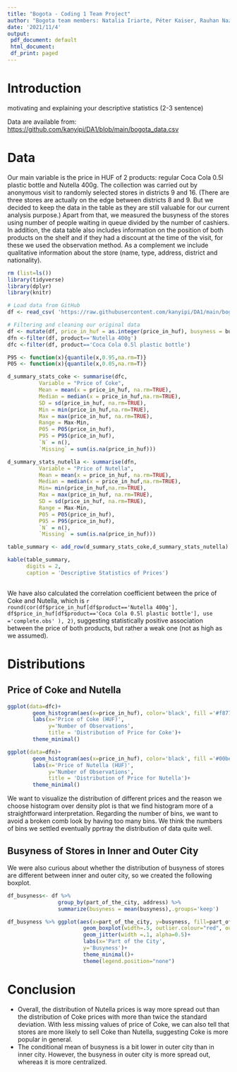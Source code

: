 ```yaml
---
title: "Bogota - Coding 1 Team Project"
author: "Bogota team members: Natalia Iriarte, Péter Kaiser, Rauhan Nazir, Sára Vargha, Xibei Chen"
date: '2021/11/4'
output: 
 pdf_document: default
 html_document:
 df_print: paged
---
```

# Introduction
motivating and explaining your descriptive statistics (2-3 sentence)

Data are available from: <https://github.com/kanyipi/DA1/blob/main/bogota_data.csv>

# Data
Our main variable is the price in HUF of 2 products: regular Coca Cola 0.5l plastic bottle and Nutella 400g. The collection was carried out by anonymous visit to randomly selected stores in districts 9 and 16. (There are three stores are actually on the edge between districts 8 and 9. But we decided to keep the data in the table as they are still valuable for our current analysis purpose.) Apart from that, we measured the busyness of the stores using number of people waiting in queue divided by the number of cashiers. In addition, the data table also includes information on the position of both products on the shelf and if they had a discount at the time of the visit, for these we used the observation method. As a complement we include qualitative information about the store (name, type, address, district and nationality).
```r
rm (list=ls())
library(tidyverse)
library(dplyr)
library(knitr)

# Load data from GitHub
df <- read_csv( 'https://raw.githubusercontent.com/kanyipi/DA1/main/bogota_data.csv' )

# Filtering and cleaning our original data
df <- mutate(df, price_in_huf = as.integer(price_in_huf), busyness = business_queue/num_of_cashiers)
dfn <-filter(df, product=='Nutella 400g')
dfc <-filter(df, product=='Coca Cola 0.5l plastic bottle')
```

```r

P95 <- function(x){quantile(x,0.95,na.rm=T)}
P05 <- function(x){quantile(x,0.05,na.rm=T)}

d_summary_stats_coke <- summarise(dfc,
          Variable = "Price of Coke",
          Mean = mean(x = price_in_huf, na.rm=TRUE),
          Median = median(x = price_in_huf,na.rm=TRUE),
          SD = sd(price_in_huf, na.rm=TRUE),
          Min = min(price_in_huf,na.rm=TRUE),
          Max = max(price_in_huf, na.rm=TRUE),
          Range = Max-Min,
          P05 = P05(price_in_huf),
          P95 = P95(price_in_huf),
          `N` = n(),
          `Missing` = sum(is.na(price_in_huf)))

d_summary_stats_nutella <- summarise(dfn,
          Variable = "Price of Nutella",
          Mean = mean(x = price_in_huf, na.rm=TRUE),
          Median = median(x = price_in_huf,na.rm=TRUE),
          Min= min(price_in_huf,na.rm=TRUE),
          Max = max(price_in_huf, na.rm=TRUE),
          SD = sd(price_in_huf, na.rm=TRUE),
          Range = Max-Min,
          P05 = P05(price_in_huf),
          P95 = P95(price_in_huf),
          `N` = n(),
          `Missing` = sum(is.na(price_in_huf)))

table_summary <- add_row(d_summary_stats_coke,d_summary_stats_nutella)

kable(table_summary,
      digits = 2,
      caption = 'Descriptive Statistics of Prices')
        
```
We have also calculated the correlation coefficient between the price of Coke and Nutella, which is `r round(cor(df$price_in_huf[df$product=='Nutella 400g'], df$price_in_huf[df$product=='Coca Cola 0.5l plastic bottle'], use ='complete.obs' ), 2)`, suggesting statistically positive association between the price of both products, but rather a weak one (not as high as we assumed).

# Distributions
## Price of Coke and Nutella
```r

ggplot(data=dfc)+
        geom_histogram(aes(x=price_in_huf), color='black', fill ='#f8776c', bins = 6)+
        labs(x='Price of Coke (HUF)',
             y='Number of Observations',
             title = 'Distribution of Price for Coke')+
        theme_minimal()

ggplot(data=dfn)+
        geom_histogram(aes(x=price_in_huf), color='black', fill ='#00bec4', bins = 4)+
        labs(x='Price of Nutella (HUF)',
             y='Number of Observations',
             title = 'Distribution of Price for Nutella')+
        theme_minimal()
```
We want to visualize the distribution of different prices and the reason we choose histogram over density plot is that we find histogram more of a straightforward interpretation. Regarding the number of bins, we want to avoid a broken comb look by having too many bins. We think the numbers of bins we settled eventually pprtray the distribution of data quite well.

## Busyness of Stores in Inner and Outer City
We were also curious about whether the distribution of busyness of stores are different between inner and outer city, so we created the following boxplot.
```r
df_busyness<- df %>% 
                group_by(part_of_the_city, address) %>% 
                summarize(busyness = mean(busyness),.groups='keep')

df_busyness %>% ggplot(aes(x=part_of_the_city, y=busyness, fill=part_of_the_city)) +
                        geom_boxplot(width=.5, outlier.colour="red", outlier.shape=8, outlier.size=4)+
                        geom_jitter(width =.1, alpha=0.5)+
                        labs(x='Part of the City',
                        y='Busyness')+
                        theme_minimal()+
                        theme(legend.position="none")

```

# Conclusion
* Overall, the distribution of Nutella prices is way more spread out than the distribution of Coke prices with more than twice the standard deviation. With less missing values of price of Coke, we can also tell that stores are more likely to sell Coke than Nutella, suggesting Coke is more popular in general.
* The conditional mean of busyness is a bit lower in outer city than in inner city. However, the busyness in outer city is more spread out, whereas it is more centralized.